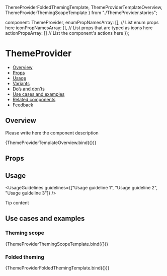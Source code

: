   ThemeProviderFoldedThemingTemplate,
  ThemeProviderTemplateOverview,
  ThemeProviderThemingScopeTemplate
} from "./ThemeProvider.stories";

  component: ThemeProvider,
  enumPropNamesArray: [], // List enum props here
  iconPropNamesArray: [], // List props that are typed as icons here
  actionPropsArray: [] // List the component's actions here
});

<Meta
  title="Components/ThemeProvider"
  component={ThemeProvider}
  argTypes={metaSettings.argTypes}
  decorators={metaSettings.decorators}
/>

# ThemeProvider

- [Overview](#overview)
- [Props](#props)
- [Usage](#usage)
- [Variants](#variants)
- [Do’s and don’ts](#dos-and-donts)
- [Use cases and examples](#use-cases-and-examples)
- [Related components](#related-components)
- [Feedback](#feedback)

## Overview

Please write here the component description

<Canvas>
  <Story
    name="Overview"
    args={{
      theme: {
        name: "overview-theme",
        colors: {
          [SystemTheme.LIGHT]: {
            [Color.primaryColor]: "green",
            [Color.primaryHoverColor]: "green"
          },
          [SystemTheme.DARK]: {
            [Color.primaryColor]: "red",
            [Color.primaryHoverColor]: "red"
          },
          black: {
            "primary-color": "orange",
            "primary-hover-color": "orange"
          },
          hacker: {
            "primary-color": "yellow",
            "primary-hover-color": "yellow"
          }
        }
      }
    }}
  >
    {ThemeProviderTemplateOverview.bind({})}
  </Story>
</Canvas>

## Props

<ArgsTable story="Overview" />

## Usage

<UsageGuidelines guidelines={["Usage guideline 1", "Usage guideline 2", "Usage guideline 3"]} />

<Tip title="Not what you were looking for?">Tip content</Tip>

## Use cases and examples

### Theming scope

<Canvas>
  <Story name="Theming scope">{ThemeProviderThemingScopeTemplate.bind({})}</Story>
</Canvas>

### Folded theming

<Canvas>
  <Story name="Folded theming">{ThemeProviderFoldedThemingTemplate.bind({})}</Story>
</Canvas>
